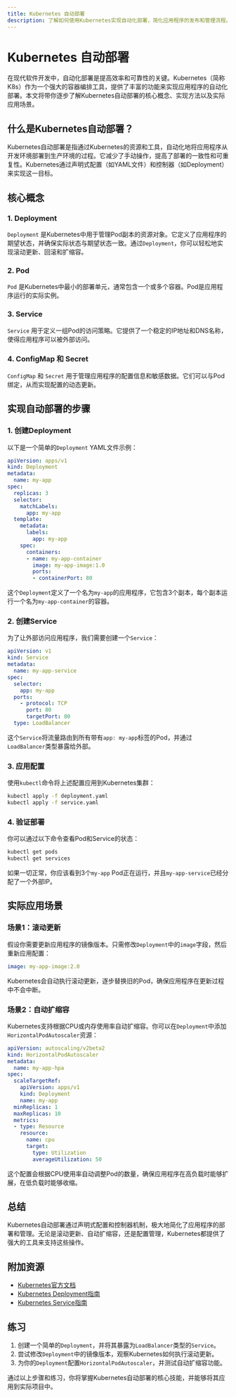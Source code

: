 ```yaml
---
title: Kubernetes 自动部署
description: 了解如何使用Kubernetes实现自动化部署，简化应用程序的发布和管理流程。
---
```


# Kubernetes 自动部署

在现代软件开发中，自动化部署是提高效率和可靠性的关键。Kubernetes（简称K8s）作为一个强大的容器编排工具，提供了丰富的功能来实现应用程序的自动化部署。本文将带你逐步了解Kubernetes自动部署的核心概念、实现方法以及实际应用场景。

## 什么是Kubernetes自动部署？

Kubernetes自动部署是指通过Kubernetes的资源和工具，自动化地将应用程序从开发环境部署到生产环境的过程。它减少了手动操作，提高了部署的一致性和可重复性。Kubernetes通过声明式配置（如YAML文件）和控制器（如Deployment）来实现这一目标。

## 核心概念

### 1. Deployment

`Deployment` 是Kubernetes中用于管理Pod副本的资源对象。它定义了应用程序的期望状态，并确保实际状态与期望状态一致。通过`Deployment`，你可以轻松地实现滚动更新、回滚和扩缩容。

### 2. Pod

`Pod` 是Kubernetes中最小的部署单元，通常包含一个或多个容器。Pod是应用程序运行的实际实例。

### 3. Service

`Service` 用于定义一组Pod的访问策略。它提供了一个稳定的IP地址和DNS名称，使得应用程序可以被外部访问。

### 4. ConfigMap 和 Secret

`ConfigMap` 和 `Secret` 用于管理应用程序的配置信息和敏感数据。它们可以与Pod绑定，从而实现配置的动态更新。

## 实现自动部署的步骤

### 1. 创建Deployment

以下是一个简单的`Deployment` YAML文件示例：

```yaml
apiVersion: apps/v1
kind: Deployment
metadata:
  name: my-app
spec:
  replicas: 3
  selector:
    matchLabels:
      app: my-app
  template:
    metadata:
      labels:
        app: my-app
    spec:
      containers:
      - name: my-app-container
        image: my-app-image:1.0
        ports:
        - containerPort: 80
```

这个`Deployment`定义了一个名为`my-app`的应用程序，它包含3个副本，每个副本运行一个名为`my-app-container`的容器。

### 2. 创建Service

为了让外部访问应用程序，我们需要创建一个`Service`：

```yaml
apiVersion: v1
kind: Service
metadata:
  name: my-app-service
spec:
  selector:
    app: my-app
  ports:
    - protocol: TCP
      port: 80
      targetPort: 80
  type: LoadBalancer
```

这个`Service`将流量路由到所有带有`app: my-app`标签的Pod，并通过`LoadBalancer`类型暴露给外部。

### 3. 应用配置

使用`kubectl`命令将上述配置应用到Kubernetes集群：

```bash
kubectl apply -f deployment.yaml
kubectl apply -f service.yaml
```

### 4. 验证部署

你可以通过以下命令查看Pod和Service的状态：

```bash
kubectl get pods
kubectl get services
```

如果一切正常，你应该看到3个`my-app` Pod正在运行，并且`my-app-service`已经分配了一个外部IP。

## 实际应用场景

### 场景1：滚动更新

假设你需要更新应用程序的镜像版本。只需修改`Deployment`中的`image`字段，然后重新应用配置：

```yaml
image: my-app-image:2.0
```

Kubernetes会自动执行滚动更新，逐步替换旧的Pod，确保应用程序在更新过程中不会中断。

### 场景2：自动扩缩容

Kubernetes支持根据CPU或内存使用率自动扩缩容。你可以在`Deployment`中添加`HorizontalPodAutoscaler`资源：

```yaml
apiVersion: autoscaling/v2beta2
kind: HorizontalPodAutoscaler
metadata:
  name: my-app-hpa
spec:
  scaleTargetRef:
    apiVersion: apps/v1
    kind: Deployment
    name: my-app
  minReplicas: 1
  maxReplicas: 10
  metrics:
  - type: Resource
    resource:
      name: cpu
      target:
        type: Utilization
        averageUtilization: 50
```

这个配置会根据CPU使用率自动调整Pod的数量，确保应用程序在高负载时能够扩展，在低负载时能够收缩。

## 总结

Kubernetes自动部署通过声明式配置和控制器机制，极大地简化了应用程序的部署和管理。无论是滚动更新、自动扩缩容，还是配置管理，Kubernetes都提供了强大的工具来支持这些操作。

## 附加资源

- [Kubernetes官方文档](https://kubernetes.io/docs/home/)
- [Kubernetes Deployment指南](https://kubernetes.io/docs/concepts/workloads/controllers/deployment/)
- [Kubernetes Service指南](https://kubernetes.io/docs/concepts/services-networking/service/)

## 练习

1. 创建一个简单的`Deployment`，并将其暴露为`LoadBalancer`类型的`Service`。
2. 尝试修改`Deployment`中的镜像版本，观察Kubernetes如何执行滚动更新。
3. 为你的`Deployment`配置`HorizontalPodAutoscaler`，并测试自动扩缩容功能。

通过以上步骤和练习，你将掌握Kubernetes自动部署的核心技能，并能够将其应用到实际项目中。